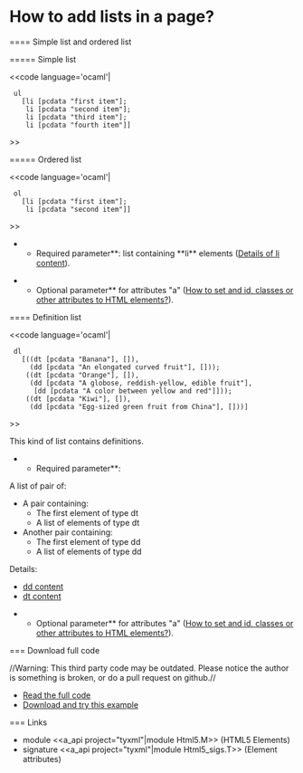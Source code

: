 =How to add lists in a page?=

==== Simple list and ordered list

===== Simple list

<<code language='ocaml'|
  ul
    [li [pcdata "first item"];
     li [pcdata "second item"];
     li [pcdata "third item"];
     li [pcdata "fourth item"]]
>>


===== Ordered list

<<code language='ocaml'|
  ol
    [li [pcdata "first item"];
     li [pcdata "second item"]]
>>

**Required parameter**: list containing **li** elements ([[wiki(72):tyxml/api/Html5_types#TYPEli_attrib|Details of li content]]).

**Optional parameter** for attributes "a" ([[wiki:manual/how-to-set-and-id-classes-or-other-attributes-to-html-elements|How to set and id, classes or other attributes to HTML elements?]]).

==== Definition list

<<code language='ocaml'|
  dl
    [((dt [pcdata "Banana"], []),
      (dd [pcdata "An elongated curved fruit"], []));
     ((dt [pcdata "Orange"], []),
      (dd [pcdata "A globose, reddish-yellow, edible fruit"],
       [dd [pcdata "A color between yellow and red"]]));
     ((dt [pcdata "Kiwi"], []),
      (dd [pcdata "Egg-sized green fruit from China"], []))]
>>

This kind of list contains definitions.

**Required parameter**:
A list of pair of:
* A pair containing:
** The first element of type dt
** A list of elements of type dt
* Another pair containing:
** The first element of type dd
** A list of elements of type dd

Details:
* [[wiki(72):tyxml/api/Html5_types#TYPEphrasing|dd content]]
* [[wiki(72):tyxml/api/Html5_types#TYPEflow5|dt content]]

**Optional parameter** for attributes "a" ([[wiki:manual/how-to-set-and-id-classes-or-other-attributes-to-html-elements|How to set and id, classes or other attributes to HTML elements?]]).

=== Download full code

//Warning: This third party code may be outdated. Please notice the author is something is broken, or do a pull request on github.//

* [[https://github.com/db0company/Ocsigen-Quick-Howto/blob/master/elements/example.eliom|Read the full code]]
* [[https://github.com/db0company/Ocsigen-Quick-Howto|Download and try this example]]

=== Links

* module <<a_api project="tyxml"|module Html5.M>> (HTML5 Elements)
* signature <<a_api project="tyxml"|module Html5_sigs.T>> (Element attributes)
